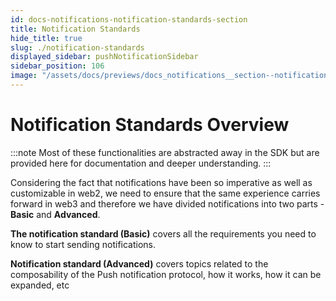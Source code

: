 ```yaml
---
id: docs-notifications-notification-standards-section
title: Notification Standards
hide_title: true
slug: ./notification-standards
displayed_sidebar: pushNotificationSidebar
sidebar_position: 106
image: "/assets/docs/previews/docs_notifications__section--notification_standards.png"
---
```


# Notification Standards Overview

:::note
Most of these functionalities are abstracted away in the SDK but are provided here for documentation and deeper understanding.
:::

Considering the fact that notifications have been so imperative as well as customizable in web2, we need to ensure that the same experience carries forward in web3 and therefore we have divided notifications into two parts - **Basic** and **Advanced**.


<Head>
  <title>{`
    Notification standards section | Push Notifications | Push Documentation
  `}</title>
</Head>


**The notification standard (Basic)** covers all the requirements you need to know to start sending notifications.

**Notification standard (Advanced)** covers topics related to the composability of the Push notification protocol, how it works, how it can be expanded, etc


<DocCardList />
